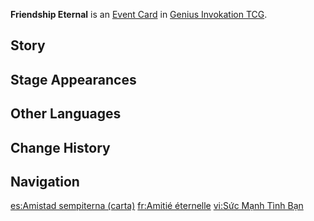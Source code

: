 {{Genius Invokation TCG Infobox
|id       = 332020
|image    = Friendship Eternal Event Card.png
|type     = Event Card
|effect   = Players with less than 4 cards in their hand draw cards until their hand has 4 cards in it.
|matching = 2
|source1  = {{Sold By}}
|source2  = [[Culminate! Chatter of Joyous Dreams]]
|features = Garvipidam;Gulab
}}
'''Friendship Eternal''' is an [[Event Card]] in [[Genius Invokation TCG]]. 

==Story==
{{Description|Good friends never truly leave. They stay with us in another form.|title=Bosom Friends}}

==Stage Appearances==
{{Genius Invokation TCG Stage Appearances}}

==Other Languages==
<!--is every language simply a direct translation of "Eternal Friendship"? /// very possible-->
{{Other Languages
|en       = Friendship Eternal
|zhs      = 永远的友谊
|zhs_rm   = Yǒngyuǎn de Yǒuyì
|zht      = 永遠的友誼
|zht_rm   = Yǒngyuǎn de Yǒuyí
|zh_tl    = Eternal Friendship
|ja       = 永遠なる友情
|ja_rm    = Eien Naru Yuujou
|ja_tl    = Eternal Friendship
|ko       = 영원한 우정
|ko_rm    = 
|ko_tl    = 
|es       = Amistad sempiterna
|es_tl    = Everlasting Friendship
|fr       = Amitié éternelle
|fr_tl    = Eternal Friendship
|ru       = Вечная дружба
|ru_tl    = Eternal Friendship
|th       = Friendship Eternal
|vi       = Sức Mạnh Tình Bạn
|vi_tl    = Power of Friendship
|de       = Ewig währende Freundschaft
|de_tl    = Eternal Friendship
|id       = Friendship Eternal
|pt       = Amizade Eterna
|pt_tl    = 
|tr       = Ebedi Dostluk
|tr_tl    = 
|it       = Amicizia eterna
|it_tl    = 
}}

==Change History==
{{Change History|3.7}}

==Navigation==
{{Genius Invokation TCG Navbox|Event Card}}

[[es:Amistad sempiterna (carta)]]
[[fr:Amitié éternelle]]
[[vi:Sức Mạnh Tình Bạn]]